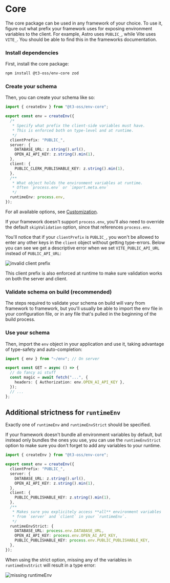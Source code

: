 # Core

The core package can be used in any framework of your choice. To use it, figure out what prefix your framework uses for exposing environment variables to the client. For example, Astro uses `PUBLIC_`, while Vite uses `VITE_`. You should be able to find this in the frameworks documentation.

<Steps>

### Install dependencies

First, install the core package:

```bash
npm install @t3-oss/env-core zod
```

### Create your schema

Then, you can create your schema like so:

```ts title="src/env.mjs"
import { createEnv } from "@t3-oss/env-core";

export const env = createEnv({
  /*
   * Specify what prefix the client-side variables must have.
   * This is enforced both on type-level and at runtime.
   */
  clientPrefix: "PUBLIC_",
  server: {
    DATABASE_URL: z.string().url(),
    OPEN_AI_API_KEY: z.string().min(1),
  },
  client: {
    PUBLIC_CLERK_PUBLISHABLE_KEY: z.string().min(1),
  },
  /**
   * What object holds the environment variables at runtime.
   * Often `process.env` or `import.meta.env`
   */
  runtimeEnv: process.env,
});
```

For all available options, see [Customization](/docs/customization).

<Callout>

If your framework doesn't support `process.env`, you'll also need to override the default `skipValidation` option, since that references `process.env`.

</Callout>

You'll notice that if your `clientPrefix` is `PUBLIC_`, you won't be allowed to enter any other keys in the `client` object without getting type-errors. Below you can see we get a descriptive error when we set `VITE_PUBLIC_API_URL` instead of `PUBLIC_API_URL`:

![invalid client prefix](https://user-images.githubusercontent.com/51714798/234410449-271d7afe-b541-45bf-acaa-134cbec4c51a.png)

This client prefix is also enforced at runtime to make sure validation works on both the server and client.

### Validate schema on build (recommended)

The steps required to validate your schema on build will vary from framework to framework, but you'll usually be able to import the env file in your configuration file, or in any file that's pulled in the beginning of the build process.

### Use your schema

Then, import the `env` object in your application and use it, taking advantage of type-safety and auto-completion:

```ts title="some-api-endpoint.ts"
import { env } from "~/env"; // On server

export const GET = async () => {
  // do fancy ai stuff
  const magic = await fetch("...", {
    headers: { Authorization: env.OPEN_AI_API_KEY },
  });
  // ...
};
```

</Steps>

## Additional strictness for `runtimeEnv`

<Callout type="info">

Exactly one of `runtimeEnv` and `runtimeEnvStrict` should be specified.

</Callout>

If your framework doesn't bundle all environment variables by default, but instead only bundles the ones you use, you can use the `runtimeEnvStrict` option to make sure you don't forget to add any variables to your runtime.

```ts title="src/env.mjs"
import { createEnv } from "@t3-oss/env-core";

export const env = createEnv({
  clientPrefix: "PUBLIC_",
  server: {
    DATABASE_URL: z.string().url(),
    OPEN_AI_API_KEY: z.string().min(1),
  },
  client: {
    PUBLIC_PUBLISHABLE_KEY: z.string().min(1),
  },
  /**
   * Makes sure you explicitely access **all** environment variables
   * from `server` and `client` in your `runtimeEnv`.
   */
  runtimeEnvStrict: {
    DATABASE_URL: process.env.DATABASE_URL,
    OPEN_AI_API_KEY: process.env.OPEN_AI_API_KEY,
    PUBLIC_PUBLISHABLE_KEY: process.env.PUBLIC_PUBLISHABLE_KEY,
  },
});
```

When using the strict option, missing any of the variables in `runtimeEnvStrict` will result in a type error:

![missing runtimeEnv](https://user-images.githubusercontent.com/51714798/234409775-fee3edbd-a73b-415a-829f-28f6f6092707.png)
